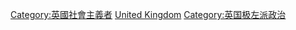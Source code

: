 [[Category:英國社會主義者|Category:英國社會主義者]]
[[Category:各國馬克思主義者|United Kingdom]]
[[Category:英国极左派政治|Category:英国极左派政治]]